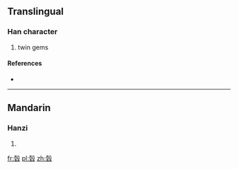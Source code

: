 ==Translingual==

===Han character===
{{Han char|rn=96|rad=玉|as=10|sn=14|four=|canj=土土竹弓水 (GGHNE)}}

# twin gems

====References====
* {{Han ref|kx=0740.060|dkj=21171|dj=1150.030|hdz=32163.020|uh=7474|ud=29812}}

----

==Mandarin==

===Hanzi===
{{cmn-hanzi|pin=[[jìn]] ([[jin4]]), [[jué]] ([[jue2]])|wg=chin<sup>4</sup>, chüeh<sup>2</sup>}}

# {{defn|lang=cmn|sort=玉10}}

[[fr:瑴]]
[[pl:瑴]]
[[zh:瑴]]